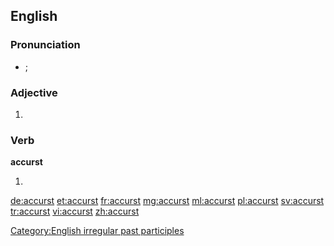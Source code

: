 ==English==

===Pronunciation===
* {{a|UK}} {{IPA|/æˈkə(ɹ)st/|/əˈkə(ɹ)st/}}; {{X-SAMPA|/{"k@(r)st/|/@"k@(r)st/}}

===Adjective===
{{en-adj}}

# {{archaic spelling of|accursed}}

===Verb===
'''accurst'''

# {{past participle of|accurse}}

[[Category:English irregular past participles]]

[[de:accurst]]
[[et:accurst]]
[[fr:accurst]]
[[mg:accurst]]
[[ml:accurst]]
[[pl:accurst]]
[[sv:accurst]]
[[tr:accurst]]
[[vi:accurst]]
[[zh:accurst]]